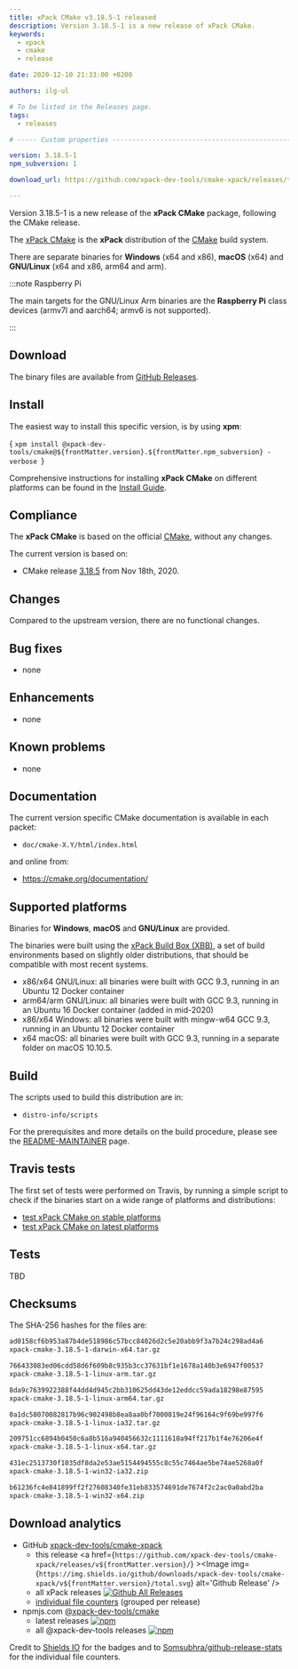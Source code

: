 ```yaml
---
title: xPack CMake v3.18.5-1 released
description: Version 3.18.5-1 is a new release of xPack CMake.
keywords:
  - xpack
  - cmake
  - release

date: 2020-12-10 21:33:00 +0200

authors: ilg-ul

# To be listed in the Releases page.
tags:
  - releases

# ----- Custom properties -----------------------------------------------------

version: 3.18.5-1
npm_subversion: 1

download_url: https://github.com/xpack-dev-tools/cmake-xpack/releases/tag/v3.18.5-1/

---
```


<head>
  <title>{frontMatter.title}</title>
  <meta property="og:title" content={frontMatter.title} />
</head>

Version 3.18.5-1 is a new release of the **xPack CMake** package, following the CMake release.

<!-- truncate -->


The [xPack CMake](https://xpack-dev-tools.github.io/cmake-xpack/)
is the **xPack** distribution of the
[CMake](https://cmake.org) build system.

There are separate binaries for **Windows** (x64 and x86),
**macOS** (x64) and **GNU/Linux** (x64 and x86, arm64 and arm).

:::note Raspberry Pi

The main targets for the GNU/Linux Arm
binaries are the **Raspberry Pi** class devices (armv7l and aarch64;
armv6 is not supported).

:::

## Download

The binary files are available from <a href={frontMatter.download_url}>GitHub Releases</a>.

## Install

The easiest way to install this specific version, is by using **xpm**:

<CodeBlock language="console"> {
`xpm install @xpack-dev-tools/cmake@${frontMatter.version}.${frontMatter.npm_subversion} -verbose
`} </CodeBlock>

Comprehensive instructions for installing **xPack CMake** on different platforms
can be found in the [Install Guide](/docs/install/).

## Compliance

The **xPack CMake** is based on the official
[CMake](https://cmake.org),
without any changes.

The current version is based on:

- CMake release
[3.18.5](https://github.com/Kitware/CMake/releases/tag/v3.18.5)
from Nov 18th, 2020.

## Changes

Compared to the upstream version, there are no functional changes.

## Bug fixes

- none

## Enhancements

- none

## Known problems

- none

## Documentation

The current version specific CMake documentation is available in each packet:

- `doc/cmake-X.Y/html/index.html`

and online from:

- https://cmake.org/documentation/

## Supported platforms

Binaries for **Windows**, **macOS** and **GNU/Linux** are provided.

The binaries were built using the
[xPack Build Box (XBB)](https://github.com/xpack/xpack-build-box), a set
of build environments based on slightly older distributions, that should be
compatible with most recent systems.

- x86/x64 GNU/Linux: all binaries were built with GCC 9.3, running in an
  Ubuntu 12 Docker container
- arm64/arm GNU/Linux: all binaries were built with GCC 9.3, running in an
  Ubuntu 16 Docker container (added in mid-2020)
- x86/x64 Windows: all binaries were built with mingw-w64 GCC 9.3, running in an
  Ubuntu 12 Docker container
- x64 macOS: all binaries were built with GCC 9.3, running in a separate
  folder on macOS 10.10.5.

## Build

The scripts used to build this distribution are in:

- `distro-info/scripts`

For the prerequisites and more details on the build procedure, please see the
[README-MAINTAINER](https://github.com/xpack-dev-tools/cmake-xpack/blob/xpack/README-MAINTAINER.md) page.

## Travis tests

The first set of tests were performed on Travis, by running
a simple script to check if the binaries start on a wide range of
platforms and distributions:

- [test xPack CMake on stable platforms](https://travis-ci.org/github/xpack-dev-tools/cmake-xpack/builds/748770562)
- [test xPack CMake on latest platforms](https://travis-ci.org/github/xpack-dev-tools/cmake-xpack/builds/748847225)

## Tests

TBD

## Checksums

The SHA-256 hashes for the files are:

```txt
ad0158cf6b953a87b4de518986c57bcc84026d2c5e20abb9f3a7b24c298ad4a6
xpack-cmake-3.18.5-1-darwin-x64.tar.gz

766433083ed06cdd58d6f609b8c935b3cc37631bf1e1678a140b3e6947f00537
xpack-cmake-3.18.5-1-linux-arm.tar.gz

8da9c7639922388f44dd4d945c2bb310625dd43de12eddcc59ada18298e87595
xpack-cmake-3.18.5-1-linux-arm64.tar.gz

0a1dc58070082817b96c902498b8ea8aa0bf7000819e24f96164c9f69be997f6
xpack-cmake-3.18.5-1-linux-ia32.tar.gz

209751cc6894b0450c6a8b516a940456632c1111610a94ff217b1f4e76206e4f
xpack-cmake-3.18.5-1-linux-x64.tar.gz

431ec2513730f1035df8da2e53ae5154494555c8c55c7464ae5be74ae5268a0f
xpack-cmake-3.18.5-1-win32-ia32.zip

b61236fc4e841899ff2f27608340fe31eb833574691de7674f2c2ac0a0abd2ba
xpack-cmake-3.18.5-1-win32-x64.zip
```

## Download analytics

- GitHub [xpack-dev-tools/cmake-xpack](https://github.com/xpack-dev-tools/cmake-xpack/)
  - this release <a href={`https://github.com/xpack-dev-tools/cmake-xpack/releases/v${frontMatter.version}/`} ><Image img={`https://img.shields.io/github/downloads/xpack-dev-tools/cmake-xpack/v${frontMatter.version}/total.svg`} alt='Github Release' /></a>
  - all xPack releases [![Github All Releases](https://img.shields.io/github/downloads/xpack-dev-tools/cmake-xpack/total.svg)](https://github.com/xpack-dev-tools/cmake-xpack/releases/)
  - [individual file counters](https://somsubhra.github.io/github-release-stats/?username=xpack-dev-tools&repository=cmake-xpack) (grouped per release)
- npmjs.com [@xpack-dev-tools/cmake](https://www.npmjs.com/package/@xpack-dev-tools/cmake)
  - latest releases [![npm](https://img.shields.io/npm/dw/@xpack-dev-tools/cmake.svg)](https://www.npmjs.com/package/@xpack-dev-tools/cmake/)
  - all @xpack-dev-tools releases [![npm](https://img.shields.io/npm/dt/@xpack-dev-tools/cmake.svg)](https://www.npmjs.com/package/@xpack-dev-tools/cmake/)

Credit to [Shields IO](https://shields.io) for the badges and to
[Somsubhra/github-release-stats](https://github.com/Somsubhra/github-release-stats)
for the individual file counters.
